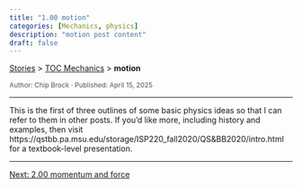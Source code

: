 ```yaml
---
title: "1.00 motion"
categories: [Mechanics, physics]
description: "motion post content"
draft: false
---
```


<div class="breadcrumb">
  <a href="../../stories.html">Stories</a> > <a href="../index.qmd">TOC Mechanics</a> > <strong>motion</strong>
</div>

<div style="font-size:0.85em; color:#555; margin-top:0.5em;">
Author: Chip Brock · Published: April 15, 2025
</div>

---

This is the first of three outlines of some basic physics ideas so that I can refer to them in other posts. If you'd like more, including history and examples, then visit https://qstbb.pa.msu.edu/storage/ISP220_fall2020/QS&BB2020/intro.html for a textbook-level presentation.

---
::: {.post-nav}
[Next: 2.00 momentum and force](../20250415_0200-momentum_and_force/0200-momentum_and_force.html)
:::

